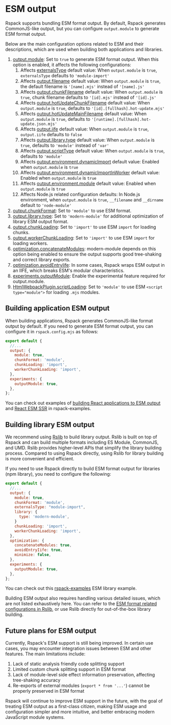 
# ESM output

Rspack supports bundling ESM format output. By default, Rspack generates CommonJS-like output, but you can configure `output.module` to generate ESM format output.

Below are the main configuration options related to ESM and their descriptions, which are used when building both applications and libraries.

1. [output.module](/config/output#outputmodule): Set to `true` to generate ESM format output. When this option is enabled, it affects the following configurations:
   1. Affects [externalsType](/config/externals#externalstype) default value: When `output.module` is `true`, `externalsType` defaults to `'module-import'`
   2. Affects [output.filename](/config/output#outputfilename) default value: When `output.module` is `true`, the default filename is `'[name].mjs'` instead of `'[name].js'`
   3. Affects [output.chunkFilename](/config/output#outputchunkfilename) default value: When `output.module` is `true`, chunk filename defaults to `'[id].mjs'` instead of `'[id].js'`
   4. Affects [output.hotUpdateChunkFilename](/config/output#outputhotupdatechunkfilename) default value: When `output.module` is `true`, defaults to `'[id].[fullhash].hot-update.mjs'`
   5. Affects [output.hotUpdateMainFilename](/config/output#outputhotupdatemainfilename) default value: When `output.module` is `true`, defaults to `'[runtime].[fullhash].hot-update.json.mjs'`
   6. Affects [output.iife](/config/output#outputiife) default value: When `output.module` is `true`, `output.iife` defaults to `false`
   7. Affects [output.library.type](/config/output#outputlibrarytype) default value: When `output.module` is `true`, defaults to `'module'` instead of `'var'`
   8. Affects [output.scriptType](/config/output#outputscripttype) default value: When `output.module` is `true`, defaults to `'module'`
   9. Affects [output.environment.dynamicImport](/config/output#outputenvironmentdynamicimport) default value: Enabled when `output.module` is `true`
   10. Affects [output.environment.dynamicImportInWorker](/config/output#outputenvironmentdynamicimportinworker) default value: Enabled when `output.module` is `true`
   11. Affects [output.environment.module](/config/output#outputenvironmentmodule) default value: Enabled when `output.module` is `true`
   12. Affects Node.js related configuration defaults: In Node.js environment, when `output.module` is `true`, `__filename` and `__dirname` default to `'node-module'`
2. [output.chunkFormat](/config/output#outputchunkformat): Set to `'module'` to use ESM format.
3. [output.library.type](/config/output#outputlibrarytype): Set to `'modern-module'` for additional optimization of library ESM output format.
4. [output.chunkLoading](/config/output#outputchunkloading): Set to `'import'` to use ESM `import` for loading chunks.
5. [output.workerChunkLoading](/config/output#outputworkerchunkloading): Set to `'import'` to use ESM `import` for loading workers.
6. [optimization.concatenateModules](/config/optimization#optimizationconcatenatemodules): modern-module depends on this option being enabled to ensure the output supports good tree-shaking and correct library exports.
7. [optimization.avoidEntryIife](/config/optimization#optimizationavoidentryiife): In some cases, Rspack wraps ESM output in an IIFE, which breaks ESM's modular characteristics.
8. [experiments.outputModule](/config/experiments#experimentsoutputmodule): Enable the experimental feature required for output.module.
9. [HtmlWebpackPlugin.scriptLoading](/guide/tech/html#htmlwebpackplugin): Set to `'module'` to use ESM `<script type="module">` for loading `.mjs` modules.

## Building application ESM output

When building applications, Rspack generates CommonJS-like format output by default. If you need to generate ESM format output, you can configure it in `rspack.config.mjs` as follows:

```js title="rspack.config.mjs"
export default {
  //...
  output: {
    module: true,
    chunkFormat: 'module',
    chunkLoading: 'import',
    workerChunkLoading: 'import',
  },
  experiments: {
    outputModule: true,
  },
};
```

You can check out examples of [building React applications to ESM output](https://github.com/rspack-contrib/rstack-examples/tree/main/rspack/react-refresh-esm) and [React ESM SSR](https://github.com/rspack-contrib/rstack-examples/tree/main/rspack/react-ssr-esm) in rspack-examples.

## Building library ESM output

We recommend using [Rslib](https://rslib.rs) to build library output. Rslib is built on top of Rspack and can build multiple formats including ES Module, CommonJS, and UMD. Rslib provides higher-level APIs that simplify the library building process. Compared to using Rspack directly, using Rslib for library building is more convenient and efficient.

If you need to use Rspack directly to build ESM format output for libraries (npm library), you need to configure the following:

```js title="rspack.config.mjs"
export default {
  //...
  output: {
    module: true,
    chunkFormat: 'module',
    externalsType: "module-import",
    library: {
      type: 'modern-module',
    }
    chunkLoading: 'import',
    workerChunkLoading: 'import',
  },
  optimization: {
    concatenateModules: true,
    avoidEntryIife: true,
    minimize: false,
  },
  experiments: {
    outputModule: true,
  },
};
```

You can check out this [rspack-examples](https://github.com/rspack-contrib/rstack-examples/tree/main/rspack/library-esm) ESM library example.

Building ESM output also requires handling various detailed issues, which are not listed exhaustively here. You can refer to the [ESM format related configurations in Rslib](https://github.com/web-infra-dev/rslib/blob/f727b18805767b99fb85ae67ebff959aa644536e/packages/core/src/config.ts), or use Rslib directly for out-of-the-box library building.

## Future plans for ESM output

Currently, Rspack's ESM support is still being improved. In certain use cases, you may encounter integration issues between ESM and other features. The main limitations include:

1. Lack of static analysis friendly code splitting support
2. Limited custom chunk splitting support in ESM format
3. Lack of module-level side effect information preservation, affecting tree-shaking accuracy
4. Re-exports of external modules (`export * from '...'`) cannot be properly preserved in ESM format

Rspack will continue to improve ESM support in the future, with the goal of treating ESM output as a first-class citizen, making ESM usage and configuration simpler and more intuitive, and better embracing modern JavaScript module systems.
